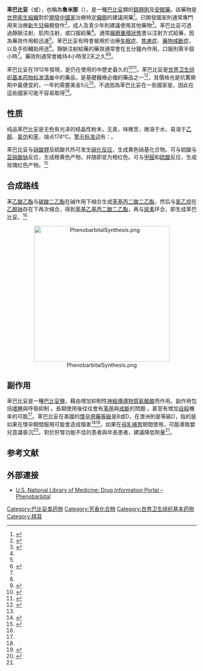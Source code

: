 {{medical}}
{{Drugbox|
| IUPAC_name = 5-ethyl-5-phenylpyrimidine-2,4,6(1''H'',3''H'',5''H'')-trione
| Other_name = 5-ethyl-5-phenyl-1,3-diazinane-2,4,6-trione
| image = Phenobarbital.png
| width = 180
| image2 = Phenobarbital3d_updated.png
| width2 = 180
| CAS_number = 50-06-6
| CAS_number_Ref = {{cascite|correct|??}}
| ChemSpiderID_Ref = {{chemspidercite|correct|chemspider}}
| ChemSpiderID = 4599
| ATC_prefix = N05
| ATC_suffix = CA24
| ATC_supplemental = {{ATC|N03|AA02}}
| PubChem = 4763
| DrugBank_Ref = {{drugbankcite|changed|??}}
| DrugBank = APRD00184
| IUPHAR_ligand = 2804
| DrugBank2_Ref = {{drugbankcite|correct|drugbank}}
| DrugBank2 = DB01174
| UNII_Ref = {{fdacite|correct|FDA}}
| UNII = YQE403BP4D
| KEGG_Ref = {{keggcite|correct|kegg}}
| KEGG = D00506
| ChEBI_Ref = {{ebicite|correct|EBI}}
| ChEBI = 8069
| ChEMBL_Ref = {{ebicite|correct|EBI}}
| ChEMBL = 40
| C=12 | H=12 | N=2 | O=3
| molecular_weight = 232.235 g/mol
| bioavailability = >95%
| metabolism = [[肝脏|肝脏]]（主要为[[CYP2C19|CYP2C19]]）
| protein_bound = 20 - 45%
| elimination_half-life = 53 - 118 小时
| excretion =  通过[[肾脏|肾脏]]排出
| pregnancy_US = D
| legal_AU = S4
| legal_CA = Schedule IV
| legal_DE = Rx-only/Anlage III
| legal_TW = 第四級管制藥品
| legal_UK = Class B
| legal_US = Schedule IV
| legal_status = 
| routes_of_administration = 口服、直肠、肌肉注射和静脉注射
}}

<!-- Definition  and medical uses -->
'''苯巴比妥'''（{{lang|en|Phenobarbital}}或{{lang|en|Phenobarbitone}}），也稱為'''魯米那'''（{{lang|en|Luminal}}），是一種[[巴比妥|巴比妥]]類的[[鎮靜劑|鎮靜劑]]及[[安眠藥|安眠藥]]。該藥物是[[世界衛生組織|世界衛生組織]]對於[[開發中國家|開發中國家]]治療特定[[癲癇|癲癇]]的建議用藥<ref name=Ila2012>{{cite journal|last=Ilangaratne|first=NB|author2=Mannakkara, NN |author3=Bell, GS |author4= Sander, JW |title=Phenobarbital: missing in action.|journal=Bulletin of the World Health Organization|date=Dec 1, 2012|volume=90|issue=12|pages=871-871A|pmid=23284189|doi=10.2471/BLT.12.113183}}</ref>。已開發國家則通常專門用來治療[[新生兒|新生兒]]癲癇發作<ref>{{cite journal|last1=Brodie|first1=MJ|last2=Kwan|first2=P|title=Current position of phenobarbital in epilepsy and its future.|journal=Epilepsia|date=December 2012|volume=53 Suppl 8|pages=40-6|pmid=23205961}}</ref>，成人及青少年則建議使用其他藥物<ref>{{cite web|title=The epilepsies: the diagnosis and management of the epilepsies in adults and children in primary and secondary care NICE guidelines [CG137]|website=National Institute for Health and Care Excellence|accessdate=14 August 2015|date=January 2012}}</ref>。苯巴比妥可透過靜脈注射、肌肉注射，或口服給藥<ref name=AHFS2015/>。通常[[癲癇重積狀態|癲癇重積狀態]]會以注射方式給藥，因為藥效作用較迅速<ref name=AHFS2015/>。苯巴比妥有時會被用於治療[[失眠症|失眠症]]、[[焦慮症|焦慮症]]、[[藥物戒斷症|藥物戒斷症]]，以及手術輔助用途<ref name=AHFS2015>{{cite web|title=Phenobarbital|url=http://www.drugs.com/monograph/phenobarbital.html|publisher=The American Society of Health-System Pharmacists|accessdate=Aug 14, 2015|archive-date=2015-09-06|archive-url=https://web.archive.org/web/20150906225702/http://www.drugs.com/monograph/phenobarbital.html|dead-url=no}}</ref>。靜脈注射給藥的藥效通常會在五分鐘內作用，口服則需半個小時<ref name=AHFS2015/>。藥效則通常會維持4小時至2天之久<ref name=AHFS2015/><ref name=Marx2010>{{cite book|last1=Marx|first1=John A.|title=Rosen's emergency medicine : concepts and clinical practice|date=2010|publisher=Mosby/Elsevier|location=Philadelphia|isbn=9780323054720|page=1352|edition=7|url=https://books.google.ca/books?id=u7TNcpCeqx8C&pg=PA1352|access-date=2016-03-23|archive-date=2016-03-05|archive-url=https://web.archive.org/web/20160305025648/https://books.google.ca/books?id=u7TNcpCeqx8C&pg=PA1352|dead-url=no}}</ref>。

<!-- History, society and culture -->
苯巴比妥在1912年發現，是仍在使用的{{le|抗驚厥劑|anti-seizure medication}}中歷史最久的<ref>{{cite book|last1=Stevens|first1=George M. Brenner, Craig W.|title=Pharmacology|date=2013|publisher=Elsevier/Saunders|location=Philadelphia, PA|isbn=9781455702787|page=204|edition=4th|url=http://books.google.ca/books?id=Cd39SN6OBiMC&pg=PA204|access-date=2016-03-23|archive-date=2014-10-23|archive-url=https://web.archive.org/web/20141023070746/http://books.google.ca/books?id=Cd39SN6OBiMC&pg=PA204|dead-url=no}}</ref><ref>{{cite book|last1=Engel|first1=Jerome|title=Epilepsy : a comprehensive textbook|date=2008|publisher=Wolters Kluwer Health/Lippincott Williams & Wilkins|location=Philadelphia|isbn=9780781757775|page=1431|edition=2nd ed.|url=https://books.google.ca/books?id=3ZktoDp7tZoC&pg=PA1431|access-date=2016-03-23|archive-date=2016-03-05|archive-url=https://web.archive.org/web/20160305041712/https://books.google.ca/books?id=3ZktoDp7tZoC&pg=PA1431|dead-url=no}}</ref>。苯巴比妥是[[世界卫生组织基本药物标准清单|世界卫生组织基本药物标准清单]]中的藥品，是基礎醫療必備的藥品之一<ref name="essentialWHO">{{cite web | date = March 2005 | url = http://whqlibdoc.who.int/hq/2005/a87017_eng.pdf | title = WHO Model List of Essential Medicines | format = PDF | publisher = World Health Organization | accessdate = 2006-03-12 | archive-date = 2007-02-12 | archive-url = https://web.archive.org/web/20070212145830/http://whqlibdoc.who.int/hq/2005/a87017_eng.pdf | dead-url = no }}</ref>，其價格也是抗驚厥劑中最便宜的，一年約需要美金5元<ref name=Poor2012/>。不過因為苯巴比妥在一些國家是{{le|管制用藥|Controlled drug}}，因此在這些國家可能不容易取得<ref name=Poor2012>{{cite journal|last=Newton|first=CR|title=Epilepsy in poor regions of the world.|journal=Lancet|date=29 September 2012|volume=380|issue=9848|pages=1193–201|doi=10.1016/S0140-6736(12)61381-6|pmid=23021288}}</ref>。

==性质==
纯品苯巴比妥是无色有光泽的结晶性粉末，无臭，味微苦，微溶于水，易溶于[[乙醇|乙醇]]、[[氯仿|氯仿]]和[[苯|苯]]，熔点174℃。[[警示性质标准词列表|警示标准词]]有：{{R24}}。

苯巴比妥与[[硝酸钾|硝酸钾]]及硫酸共热可发生[[硝化反应|硝化反应]]，生成黄色硝基化合物。可与硫酸与[[亚硝酸钠|亚硝酸钠]]反应，生成橙黄色产物，并随即变为橙红色。可与[[甲醛|甲醛]]和[[硫酸|硫酸]]反应，生成玫瑰红色产物。<ref name="药物分析">{{cite book |title=药物分析|url=https://archive.org/details/yaowufenxi0000unse_q7d2|publisher=人民卫生出版社|year=2007|location=北京| pages=[https://archive.org/details/yaowufenxi0000unse_q7d2/page/119 119]-121| isbn=978-7-117-08983-8}}</ref>

==合成路线==
苯[[乙酸乙酯|乙酸乙酯]]与[[碳酸二乙酯|碳酸二乙酯]]在碱作用下缩合生成[[苯基|苯基]][[丙二酸二乙酯|丙二酸二乙酯]]，然后与[[氯乙烷|氯乙烷]]在[[乙醇钠|乙醇钠]]存在下再次缩合，得到[[苯基|苯基]][[乙基|乙基]][[丙二酸二乙酯|丙二酸二乙酯]]，再与[[尿素|尿素]]环合，即生成苯巴比妥。<ref name="药物分析" />

<center>[[File:PhenobarbitalSynthesis.png|360px]]</center>

== 副作用 ==
<!-- Side effects -->
苯巴比妥是一種[[巴比妥鹽|巴比妥鹽]]，藉由增加抑制性[[神經傳導物質|神經傳導物質]][[氨酪酸|氨酪酸]]而作用。副作用包括[[嗜睡|嗜睡]]與呼吸抑制<!-- <ref name=AHFS2015/> -->。長期使用後往往會有[[物質濫用|濫用]]與[[藥物戒斷|戒斷]]的問題<!-- <ref name=AHFS2015/> -->。甚至有增加[[自殺|自殺]]機率的可能<ref name=AHFS2015/>。苯巴比妥在美國的[[懷孕用藥等級|懷孕用藥等級]]是B或D，在澳洲則是等級D，指的是如果在懷孕期間服用可能會造成傷害<ref name=AHFS2015/><ref>{{cite web|title=Prescribing medicines in pregnancy database|url=http://www.tga.gov.au/hp/medicines-pregnancy.htm#.U1Yw8Bc3tqw|work=Australian Government|accessdate=22 April 2014|date=3 March 2014|archive-date=2014-04-08|archive-url=https://web.archive.org/web/20140408040902/http://www.tga.gov.au/hp/medicines-pregnancy.htm#.U1Yw8Bc3tqw|dead-url=no}}</ref>。如果在[[母乳哺育|母乳哺育]]期間使用，可能導致嬰兒意識昏沉<ref>{{cite web|title=Phenobarbital use while Breastfeeding|url=http://www.drugs.com/breastfeeding/phenobarbital.html|accessdate=14 August 2015|date=2013|archive-date=2015-09-08|archive-url=https://web.archive.org/web/20150908025935/http://www.drugs.com/breastfeeding/phenobarbital.html|dead-url=no}}</ref>。對於肝腎功能不佳的患者與年長患者，建議降低劑量<ref name=AHFS2015/>。

==参考文献==
{{reflist}}

== 外部連接 ==
* [http://druginfo.nlm.nih.gov/drugportal/dpdirect.jsp?name=Phenobarbital U.S. National Library of Medicine: Drug Information Portal – Phenobarbital] {{Wayback|url=http://druginfo.nlm.nih.gov/drugportal/dpdirect.jsp?name=Phenobarbital |date=20160303200140 }}

{{精神药品品种目录}}
{{抗癫痫药}}
{{Depressogenics}}
{{Hypnotics_and_sedatives}}

{{Authority control}}
[[Category:巴比妥类药物|Category:巴比妥类药物]]
[[Category:芳香化合物|Category:芳香化合物]]
[[Category:世界卫生组织基本药物|Category:世界卫生组织基本药物]]
[[Category:拜耳|Category:拜耳]]